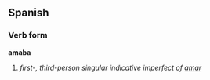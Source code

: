 ==Spanish==
===Verb form===
'''amaba'''

# ''first-, third-person singular indicative imperfect of [[amar]]''